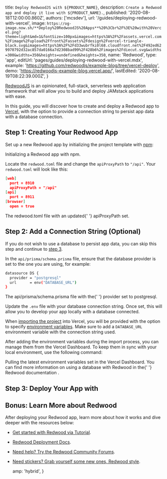 
  title: `Deploy RedwoodJS with ${PRODUCT_NAME}`,
  description: `Create a Redwood app and deploy it live with ${PRODUCT_NAME}.`,
  published: '2020-08-18T12:00:00.860Z',
  authors: ['mcsdev'],
  url: '/guides/deploying-redwood-with-vercel',
  image: `https://og-image.now.sh/**Deploy%20RedwoodJS%20Apps**%20%3Cbr%2F%3E%20with%20Vercel.png?theme=light&md=1&fontSize=100px&images=https%3A%2F%2Fassets.vercel.com%2Fimage%2Fupload%2Ffront%2Fassets%2Fdesign%2Fvercel-triangle-black.svg&images=https%3A%2F%2Fd33wubrfki0l68.cloudfront.net%2F492ed629970792d32ac857da0166a7d2308bad99%2F428b6%2Fimages%2Fdiecut.svg&widths=300&widths=350&heights=undefined&heights=350`,
  name: 'Redwood',
  type: 'app',
  editUrl: 'pages/guides/deploying-redwood-with-vercel.mdx',
  example: 'https://github.com/redwoodjs/example-blog/tree/vercel-deploy',
  demo: 'https://redwoodjs-example-blog.vercel.app/',
  lastEdited: '2020-08-19T08:22:39.000Z',
}

[RedwoodJS](https://redwoodjs.com/) is an opinionated, full-stack, serverless web application framework that will allow you to build and deploy JAMstack applications with ease.

In this guide, you will discover how to create and deploy a Redwood app to [Vercel](/), with the option to provide a connection string to persist app data with a database connection.

## Step 1: Creating Your Redwood App

Set up a new Redwood app by initializing the project template with [npm](https://www.npmjs.com/):

<Snippet dark text="npm init redwood-app ./my-redwood-app" />
<Caption>Initializing a Redwood app with npm.</Caption>

Locate the `redwood.toml` file and change the `apiProxyPath` to `"/api"`. Your `redwood.toml` will look like this:

```json
[web]
  port = 8910
  apiProxyPath = "/api"
[api]
  port = 8911
[browser]
  open = true
```

<Caption>
  The <InlineCode>redwood.toml</InlineCode> file with an updated{' '}
  <InlineCode>apiProxyPath</InlineCode> set.
</Caption>

## Step 2: Add a Connection String (Optional)

If you do not wish to use a database to persist app data, you can skip this step and continue to [step 3](#step-3:-deploy-your-app-with-vercel).

In the `api/prisma/schema.prisma` file, ensure that the database provider is set to the one you are using, for example:

```bash
datasource DS {
  provider = "postgresql"
  url      = env("DATABASE_URL")
}
```

<Caption>
  The <InlineCode>api/prisma/schema.prisma</InlineCode> file with the{' '}
  <InlineCode>provider</InlineCode> set to <InlineCode>postgresql</InlineCode>.
</Caption>

Update the `.env` file with your database connection string. Once set, this will allow you to develop your app locally with a database connected.

When [importing the project](/docs/git-integrations) into Vercel, you will be provided with the option to specify [environment variables](/docs/build-step#environment-variables). Make sure to add a `DATABASE_URL` environment variable with the connection string used.

After adding the environment variables during the import process, you can manage them from the Vercel Dashboard. To keep them in sync with your local environment, use the following command:

<Snippet dark text="vercel env pull" />
<Caption>
  Pulling the latest environment variables set in the Vercel Dashboard.
</Caption>

<Note>
  You can find more information on using a database with Redwood in the{' '}
  <Link href="https://redwoodjs.com/docs/deploy#prisma-and-database">
    Redwood documentation
  </Link>
  .
</Note>

## Step 3: Deploy Your App with <NameWrapper name={PRODUCT_NAME} />

<DeploySection meta={meta} />

## Bonus: Learn More about Redwood

After deploying your Redwood app, learn more about how it works and dive deeper with the resources below:

- [Get started with Redwood via Tutorial](https://redwoodjs.com/tutorial/welcome-to-redwood).
- [Redwood Deployment Docs](https://redwoodjs.com/docs/deploy).
- [Need help? Try the Redwood Community Forums](https://community.redwoodjs.com).
- [Need stickers? Grab yourself some new ones, Redwood style](https://redwoodjs.com/stickers).


  amp: 'hybrid',
}
